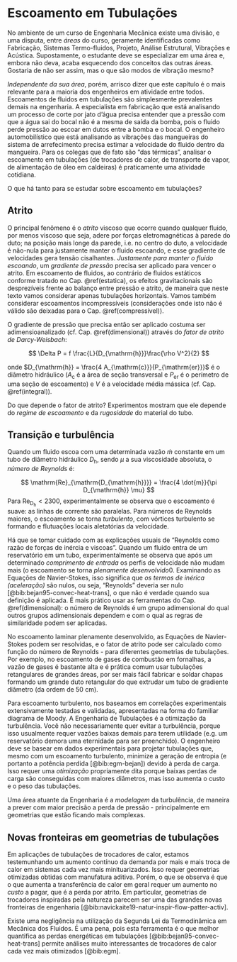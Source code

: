 # Escoamento em Tubulações {#tubulacoes}

No ambiente de um curso de Engenharia Mecânica existe uma divisão, e uma disputa, entre *áreas* do curso, geramente identificadas como Fabricação, Sistemas Termo-fluidos, Projeto, Análise Estrutural, Vibrações e Acústica. Supostamente, o estudante deve se especializar em uma área e, embora não deva, acaba esquecendo dos conceitos das outras áreas. Gostaria de não ser assim, mas o que são modos de vibração mesmo? 

*Independente da sua área*, porém, arrisco dizer que este capítulo é o mais relevante para a maioria dos engenheiros em atividade entre todos. Escoamentos de fluidos em tubulações são simplesmente prevalentes demais na engenharia. A especialista em fabricação que está analisando um processo de corte por jato d'água precisa entender que a pressão com que a água sai do bocal não é a mesma de saída da bomba, pois o fluido perde pressão ao escoar em dutos entre a bomba e o bocal. O engenheiro automobilístico que está analisando as vibrações das mangueiras do sistema de arrefecimento precisa estimar a velocidade do fluido dentro da mangueira. Para os colegas que de fato são "das térmicas", analisar o escoamento em tubulações (de trocadores de calor, de transporte de vapor, de alimentação de óleo em caldeiras) é praticamente uma atividade cotidiana.

O que há tanto para se estudar sobre escoamento em tubulações?

## Atrito

O principal fenômeno é o *atrito* viscoso que ocorre quando qualquer fluido, por menos viscoso que seja, adere por forças eletromagnéticas à parede do duto; na posição mais longe da parede, i.e. no centro do duto, a velocidade é não-nula para justamente manter o fluido escoando, e esse gradiente de velocidades gera tensão cisalhantes. *Justamente para manter o fluido escoando*, um *gradiente de pressão* precisa ser aplicado para vencer o atrito. Em escoamento de fluidos, ao contrário de fluidos estáticos conforme tratado no Cap. \@ref(estatica), os efeitos gravitacionais são desprezíveis frente ao balanço entre pressão e atrito, de maneira que neste texto vamos considerar apenas tubulações horizontais. Vamos também considerar escoamentos incompressíveis (considerações onde isto não é válido são deixadas para o Cap. \@ref(compressivel)).

O gradiente de pressão que precisa então ser aplicado costuma ser adimensioanalizado (cf. Cap. \@ref(dimensional)) através do *fator de atrito de Darcy-Weisbach*:

$$
\Delta P = f \frac{L}{D_{\mathrm{h}}}\frac{\rho V^2}{2}
$$

onde $D_{\mathrm{h}} = \frac{4 A_{\mathrm{c}}}{P_{\mathrm{er}}}$ é o diâmetro hidráulico ($A_{\mathrm{c}}$ é a área de seção transversal e $P_{\mathrm{er}}$ é o perímetro de uma seção de escoamento) e $V$ é a velocidade média mássica (cf. Cap. \@ref(integral)). 

Do que depende o fator de atrito? Experimentos mostram que ele depende do *regime de escoamento* e da *rugosidade* do material do tubo.

## Transição e turbulência

Quando um fluido escoa com uma determinada vazão $\dot{m}$ constante em um tubo de diâmetro hidráulico $D_{\mathrm{h}}$, sendo $\mu$ a sua viscosidade absoluta, o *número de Reynolds* é:

$$
\mathrm{Re}_{\mathrm{D_{\mathrm{h}}}} = \frac{4 \dot{m}}{\pi D_{\mathrm{h}} \mu}
$$
Para $\mathrm{Re}_{\mathrm{D_{\mathrm{h}}}} < 2300$, experimentalmente se observa que o escoamento é suave: as linhas de corrente são paralelas. Para números de Reynolds maiores, o escoamento se torna *turbulento*, com vórtices turbulento se formando e flutuações locais aletatórias da velocidade.

Há que se tomar cuidado com as explicações usuais de "Reynolds como razão de forças de inércia e viscoas". Quando um fluido entra de um reservatório em um tubo, experimentalmente se observa que após um determinado *comprimento de entrada* os perfis de velocidade não mudam mais (o escoamento se torna *plenamente desenvolvido*0. Examinando as Equações de Navier-Stokes, isso significa que *os termos de inérica (aceleração)* são nulos, ou seja, "Reynolds" deveria ser nulo [@bib:bejan95-convec-heat-trans], o que não é verdade quando sua definição é aplicada. É mais prático usar as ferramentas do Cap. \@ref(dimensional): o número de Reynolds é um grupo adimensional do qual outros grupos adimensionais dependem e com o qual as regras de similaridade podem ser aplicadas.

No escoamento laminar plenamente desenvolvido, as Equações de Navier-Stokes podem ser resolvidas, e o fator de atrito pode ser calculado como função do número de Reynolds - para diferentes geometrias de tubulações. Por exemplo, no escoamento de gases de combustão em fornalhas, a vazão de gases é bastante alta e é prática comum usar tubulações retangulares de grandes áreas, por ser mais fácil fabricar e soldar chapas formando um grande duto retangular  do que extrudar um tubo de gradiente diâmetro (da ordem de 50 cm). 

Para escoamento turbulento, nos baseamos em correlações experimentais extensivamente testadas e validadas, apresentadas na forma do familiar diagrama de Moody. A Engenharia de Tubulações é a otimização da turbulência. Você não necessariamente quer evitar a turbulência, porque isso usualmente requer vazões baixas demais para terem utilidade (e.g. um reservatório demora uma eternidade para ser preenchido). O engenheiro deve se basear em dados experimentais para projetar tubulações que, mesmo com um escoamento turbulento, minimize a geração de entropia (e portanto a potência perdida [@bib:egm-bejan]) devido à perda de carga. Isso requer uma *otimização* propriamente dita porque baixas perdas de carga são conseguidas com maiores diâmetros, mas isso aumenta o custo e o peso das tubulações.

Uma área atuante da Engenharia é a *modelagem* da turbulência, de maneira a prever com maior precisão a perda de pressão - principalmente em geometrias que estão ficando mais complexas.

## Novas fronteiras em geometrias de tubulações

Em aplicações de tubulações de trocadores de calor, estamos testemunhando um aumento contínuo da demanda por mais e mais troca de calor em sistemas cada vez mais minituarizados. Isso requer geometrias otimizadas obtidas com manufatura aditiva. Porém, o que se observa é que o que aumenta a transferência de calor em geral requer um aumento no *custo* a pagar, que é a perda por atrito. Em particular, geometrias de trocadores inspiradas pela natureza parecem ser uma das grandes novas fronteiras de engenharia [@bib:navickaite19-natur-inspir-flow-patter-activ].

Existe uma negligência na utilização da Segunda Lei da Termodinâmica em Mecânica dos Fluidos. É uma pena, pois esta ferramenta é o que melhor quantifica as perdas energéticas em tubulações [@bib:bejan95-convec-heat-trans] permite análises muito interessantes de trocadores de calor cada vez mais otimizados [@bib:egm].

